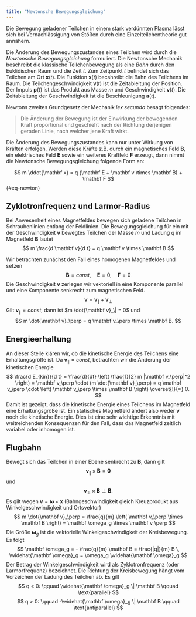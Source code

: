 ```yaml
---
title: "Newtonsche Bewegungsgleichung"
---
```


Die Bewegung geladener Teilchen in einem stark verdünnten Plasma lässt sich bei Vernachlässigung von Stößen durch eine Einzelteilchentheorie gut annähern.

Die Änderung des Bewegungszustandes eines Teilchen wird durch die *Newtonsche Bewegungsgleichung* formuliert. Die Newtonsche Mechanik beschreibt die klassische Teilchenbewegung als eine *Bahn* durch den Euklidischen Raum und die Zeit $t$. Zum Zeitpunkt $t$ befindet sich das Teilchen am Ort $\mathbf x(t)$. Die Funktion $\mathbf x(t)$ becshreibt die Bahn des Teilchens im Raum. Die Teilchengeschwindigkeit $\mathbf v(t)$ ist die Zeitableitung der Position. Der Impuls $\mathbf p(t)$ ist das Produkt aus Masse $m$ und Geschwindigkeit $\mathbf v(t)$. Die Zeitableitung der Geschwindigkeit ist die Beschleunigung $\mathbf a(t)$.

Newtons zweites Grundgesetz der Mechanik *lex secunda* besagt folgendes:

> Die Änderung der Bewegung ist der Einwirkung der bewegenden Kraft proportional und geschieht nach der Richtung derjenigen geraden Linie, nach welcher jene Kraft wirkt.

Die Änderung des Bewegungszustandes kann nur unter Wirkung von Kräften erfolgen. Werden diese Kräfte z.B. durch ein magnetisches Feld $\mathbf B$, ein elektrisches Feld $\mathbf E$ sowie ein weiteres Kraftfeld $\mathbf F$ erzeugt, dann nimmt die Newtonsche Bewegungsgleichung folgende Form an:

$$
m \ddot{\mathbf x} = q (\mathbf E + \mathbf v \times \mathbf B) + \mathbf F
$$ {#eq-newton}

## Zyklotronfrequenz und Larmor-Radius

Bei Anwesenheit eines Magnetfeldes bewegen sich geladene Teilchen in Schraubenlinien entlang der Feldlinien.
Die Bewegungsgleichung für ein mit der Geschwindigkeit $\mathbf v$ bewegtes Teilchen der Masse $m$ und Ladung $q$ im Magnetfeld $\mathbf B$ lautet
$$
m \frac{d \mathbf v}{d t} = q \mathbf v \times \mathbf B
$$

Wir betrachten zunächst den Fall eines homogenen Magnetfeldes und setzen
$$
\mathbf B = const, \quad \mathbf E = 0, \quad \mathbf F = 0
$$
Die Geschwindigkeit $\mathbf v$ zerlegen wir vektoriell in eine Komponente parallel und eine Komponente senkrecht zum magnetischen Feld.
$$
\mathbf v = \mathbf v_\| + \mathbf v_\perp
$$
Gilt $\mathbf v_\| = const$, dann ist $m \dot{\mathbf v}_\| = 0$ und
$$
m \dot{\mathbf v}_\perp = q \mathbf v_\perp \times \mathbf B.
$$

## Energieerhaltung

An dieser Stelle klären wir, ob die kinetische Energie des Teilchens eine Erhaltungsgröße ist. Da  $\mathbf v_\| = const$, betrachten wir die Änderung der kinetischen Energie
$$
\frac{d E_{kin}}{d t} = \frac{d}{dt} \left( \frac{1}{2} m |\mathbf v_\perp|^2  \right) =
\mathbf v_\perp \cdot (m \dot{\mathbf v}_\perp) = q \mathbf v_\perp \cdot \left( \mathbf v_\perp \times \mathbf B \right) \overset{!}{=} 0.
$$
Damit ist gezeigt, dass die kinetische Energie eines Teilchens im Magnetfeld eine Erhaltungsgröße ist. Ein statisches Magnetfeld ändert also weder $\mathbf v$ noch die kinetische Energie.
Dies ist eine sehr wichtige Erkenntnis mit weitreichenden Konsequenzen für den Fall, dass das Magnetfeld zeitlich variabel oder inhomogen ist.

## Flugbahn


Bewegt sich das Teilchen in einer Ebene senkrecht zu $\mathbf B$, dann gilt
$$
\mathbf v _\| \times \mathbf B = \mathbf 0
$$
und 
$$
\mathbf v_\perp \times \mathbf B \perp \mathbf B.
$$
Es gilt wegen $\mathbf v = \mathbf \omega \times \mathbf x$ (Bahngeschwindigkeit gleich Kreuzprodukt aus Winkelgeschwindigkeit und Ortsvektor)
$$
m \dot{\mathbf v}_\perp = \frac{q}{m} \left( \mathbf v_\perp \times \mathbf B \right) = \mathbf \omega_g \times \mathbf v_\perp
$$
Die Größe $\mathbf \omega_g$ ist die vektorielle Winkelgeschwindigkeit der Kreisbewegung.
Es folgt
$$
\mathbf \omega_g = - \frac{q}{m} \mathbf B = 
\frac{|q|}{m} B \, \widehat{\mathbf \omega}_g =
\omega_g \widehat{\mathbf \omega}_g
$$
Der Betrag der Winkelgeschwindigkeit wird als Zyklotronfrequenz (oder Larmorfrequenz) bezeichnet.
Die Richtung der Kreisbewegung hängt vom Vorzeichen der Ladung des Teilchen ab. Es gilt
$$
q < 0: \qquad \widehat{\mathbf \omega}_g \| \mathbf B \qquad \text{parallel}
$$
$$
q > 0: \qquad -\widehat{\mathbf \omega}_g \| \mathbf B \qquad \text{antiparallel}
$$
